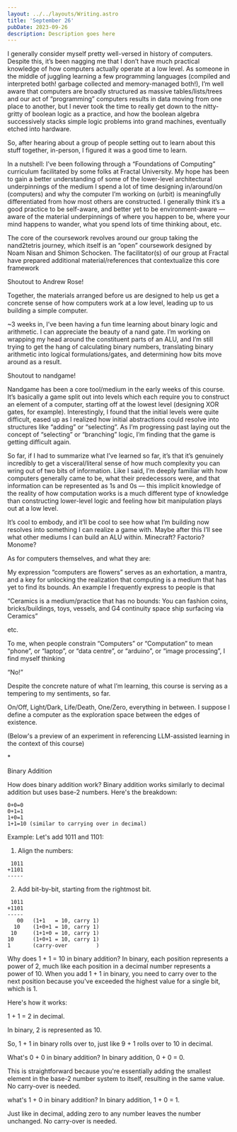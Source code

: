 ```yaml
---
layout: ../../layouts/Writing.astro
title: 'September 26'
pubDate: 2023-09-26
description: Description goes here
---
```


I generally consider myself pretty well-versed in history of computers. Despite this, it’s been nagging me that I don’t have much practical knowledge of how computers actually operate at a low level. As someone in the middle of juggling learning a few programming languages (compiled and interpreted both! garbage collected and memory-managed both!), I’m well aware that computers are broadly structured as massive tables/lists/trees and our act of “programming” computers results in data moving from one place to another, but I never took the time to really get down to the nitty-gritty of boolean logic as a practice, and how the boolean algebra successively stacks simple logic problems into grand machines, eventually etched into hardware.

So, after hearing about a group of people setting out to learn about this stuff together, in-person, I figured it was a good time to learn.

In a nutshell: I’ve been following through a “Foundations of Computing” curriculum facilitated by some folks at Fractal University. My hope has been to gain a better understanding of some of the lower-level architectural underpinnings of the medium I spend a lot of time designing in/around/on (computers) and why the computer I’m working on (urbit) is meaningfully differentiated from how most others are constructed. I generally think it’s a good practice to be self-aware, and better yet to be environment-aware — aware of the material underpinnings of where you happen to be, where your mind happens to wander, what you spend lots of time thinking about, etc.

The core of the coursework revolves around our group taking the nand2tetris journey, which itself is an “open” coursework designed by Noam Nisan and Shimon Schocken. The facilitator(s) of our group at Fractal have prepared additional material/references that contextualize this core framework

Shoutout to Andrew Rose!

Together, the materials arranged before us are designed to help us get a concrete sense of how computers work at a low level, leading up to us building a simple computer.

~3 weeks in, I’ve been having a fun time learning about binary logic and arithmetic. I can appreciate the beauty of a nand gate. I’m working on wrapping my head around the constituent parts of an ALU, and I’m still trying to get the hang of calculating binary numbers, translating binary arithmetic into logical formulations/gates, and determining how bits move around as a result.

Shoutout to nandgame! 

Nandgame has been a core tool/medium in the early weeks of this course. It’s basically a game split out into levels which each require you to construct an element of a computer, starting off at the lowest level (designing XOR gates, for example). Interestingly, I found that the initial levels were quite difficult, eased up as I realized how initial abstractions could resolve into structures like “adding” or “selecting”. As I’m progressing past laying out the concept of “selecting” or “branching” logic, I’m finding that the game is getting difficult again.

So far, if I had to summarize what I’ve learned so far, it’s that it’s genuinely incredibly to get a visceral/literal sense of how much complexity you can wring out of two bits of information. Like I said, I’m deeply familiar with how computers generally came to be, what their predecessors were, and that information can be represented as 1s and 0s — this implicit knowledge of the reality of how computation works is a much different type of knowledge than constructing lower-level logic and feeling how bit manipulation plays out at a low level.

It’s cool to embody, and it’ll be cool to see how what I’m building now resolves into something I can realize a game with. Maybe after this I’ll see what other mediums I can build an ALU within. Minecraft? Factorio? Monome?

As for computers themselves, and what they are:

My expression “computers are flowers” serves as an exhortation, a mantra, and a key for unlocking the realization that computing is a medium that has yet to find its bounds. An example I frequently express to people is that

“Ceramics is a medium/practice that has no bounds: You can fashion coins, bricks/buildings, toys, vessels, and G4 continuity space ship surfacing via Ceramics”

etc. 

To me, when people constrain “Computers” or “Computation” to mean “phone”, or “laptop”, or “data centre”, or “arduino”, or “image processing”, I find myself thinking

“No!”

Despite the concrete nature of what I’m learning, this course is serving as a tempering to my sentiments, so far.

On/Off, Light/Dark, Life/Death, One/Zero, everything in between. I suppose I define a computer as the exploration space between the edges of existence.

(Below's a preview of an experiment in referencing LLM-assisted learning in the context of this course)

\*

Binary Addition

<E/> 
How does binary addition work?

<O/> 
Binary addition works similarly to decimal addition but uses base-2 numbers. Here's the breakdown:

```
0+0=0
0+1=1
1+0=1
1+1=10 (similar to carrying over in decimal)
```

Example: Let's add 1011 and 1101:

1. Align the numbers:

```
 1011
+1101
-----
```

2. Add bit-by-bit, starting from the rightmost bit.

```
 1011
+1101
-----
   00   (1+1   = 10, carry 1)
  10    (1+0+1 = 10, carry 1)
 10     (1+1+0 = 10, carry 1)
10      (1+0+1 = 10, carry 1)
1       (carry-over         )
```

<E/> 
Why does 1 + 1 = 10 in binary addition?

<O/> 
In binary, each position represents a power of 2, much like each position in a decimal number represents a power of 10. When you add 1 + 1 in binary, you need to carry over to the next position because you've exceeded the highest value for a single bit, which is 1.

Here's how it works:

1 + 1 = 2 in decimal.

In binary, 2 is represented as 10.

So, 1 + 1 in binary rolls over to, just like 9 + 1 rolls over to 10 in decimal.

<E/> 
What's 0 + 0 in binary addition?

<O/> 
In binary addition, 0 + 0 = 0.

This is straightforward because you're essentially adding the smallest element in the base-2 number system to itself, resulting in the same value. No carry-over is needed.

<E/> 
what's 1 + 0 in binary addition?

<O/> 
In binary addition, 1 + 0 = 1.

Just like in decimal, adding zero to any number leaves the number unchanged. No carry-over is needed.